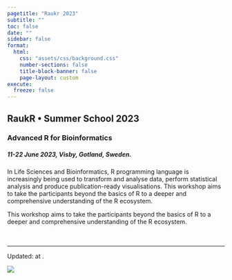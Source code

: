 ```yaml
---
pagetitle: "Raukr 2023"
subtitle: ""
toc: false
date: ""
sidebar: false
format:
  html:
    css: "assets/css/background.css"
    number-sections: false
    title-block-banner: false
    page-layout: custom
execute:
  freeze: false
---
```


<div class="page-layout-custom">
<div class='home-grid-parent'>
<div class='home-grid-child-left'>

## [**RaukR** • Summer School 2023]{.large}
### Advanced R for Bioinformatics
:::{style="margin-bottom:1em;"}
##### 11-22 June 2023, Visby, Gotland, Sweden.
:::

In Life Sciences and Bioinformatics, R programming language is increasingly being used to transform and analyse data, perform statistical analysis and produce publication-ready visualisations. This workshop aims to take the participants beyond the basics of R to a deeper and comprehensive understanding of the R ecosystem.

This workshop aims to take the participants beyond the basics of R to a deeper and comprehensive understanding of the R ecosystem.

![](assets/logos/raukr.svg){height="1.2em" style="margin-bottom:-3px;"} &nbsp; ![](assets/logos/nbis-scilifelab.svg){height="1.1em"}

---

::: small
Updated: <?lua.date?> at <?lua.time?>.
:::

</div>
<div class='home-grid-child-right'>

![](assets/images/hero.png)

</div>
</div>
</div>
